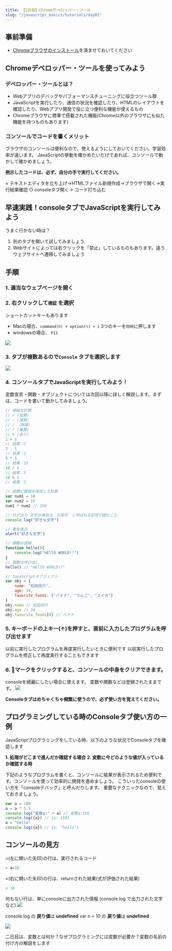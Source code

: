 ```yaml
---
title: 【1日目】Chromeデベロッパー・ツール
slug: "/javascript_basics/tutorials/day01"
---
```


## 事前準備
- [Chromeブラウザのインストール](https://www.google.co.jp/chrome/?brand=CHBD&gclid=Cj0KCQjwmdzzBRC7ARIsANdqRRk9k7pArul6ICEhB5oExKGUFKvHq9_5ifbzMOSPtLQGyh0YaZIYh1AaAq-GEALw_wcB&gclsrc=aw.ds)を済ませておいてください

## Chromeデベロッパー・ツールを使ってみよう

### デベロッパー・ツールとは？

- Webアプリのデバッグやパフォーマンスチューニングに役立つツール群
- JavaScriptを実行したり、通信の状況を確認したり、HTMLのレイアウトを確認したり、Webアプリ開発で役に立つ便利な機能が使えるもの
- Chromeブラウザに標準で搭載された機能(Chrome以外のブラウザにも似た機能を持つものもあります)

### コンソールでコードを書くメリット

ブラウザのコンソールは便利なので、使えるようにしておいてください。学習効率が違います。
JavaScriptの挙動を確かめたいだけであれば、コンソールで動かして確かめましょう。

**例示したコードは、必ず、自分の手で実行してください。**

× テキストエディタを立ち上げ→HTMLファイル新規作成→ブラウザで開く→実行結果確認
○ consoleタブ開く→ コード打ち込む

## 早速実践！consoleタブでJavaScriptを実行してみよう
うまく行かない時は？
1. 別のタブを開いて試してみましょう
2. Webサイトによっては右クリックを「禁止」しているものもあります。違うウェブサイトへ遷移してみましょう

## 手順
### 1. 適当なウェブページを開く
### 2. 右クリックして`検証` を選択

ショートカットキーもあります
- Macの場合、`command(⌘) + option(⌥) + i` 3つのキーを`同時`に押します
- windowsの場合、 `F12`

![](/images/01day_01.png) <!-- img.css-0 height="25%" -->

### 3. タブが複数あるので`Console` タブを選択します
![](/images/01day_02.png)
### 4. コンソールタブでJavaScriptを実行してみよう！
変数宣言・関数・オブジェクトについては次回以降に詳しく解説します。まずは、コードを書いて動かしてみましょう。

```js
// 単純な計算
// + (加算)
// - (減算)
// / （除算）
// * (乗算)
// % (余り)
1 + 1
// 結果：2
3 - 1
// 結果：2
5 * 5
// 結果：25
10 / 2
// 結果：5
10 % 3
// 結果：1
```

```js
// 変数に数値を保存して計算
var num1 = 10
var num2 = 15
num1 * num2 // 150
```

```js
// ログ出力 文字の場合は｀引用符｀と呼ばれる記号で囲むこと
console.log("好きな文字")
```

```js
// 警告表示
alert("好きな文字")
```

```js
// 関数の登録
function hello(){
    console.log("HEllO WORLD!!")
}
// 関数の呼び出し
hello() // "HEllO WORLD!!"
```

```js
// JavaScriptオブジェクト
var obj = {
    name: "松田信介",
    age: 34,
    favorite_foods: ["バナナ", "りんご", "スイカ"]
}
obj.name // 松田信介
obj.age // 34
obj.favorite_foods[0] // バナナ
```

### 5. キーボードの上キー(↑)を押すと、直前に入力したプログラムを呼び出せます
以前に実行したプログラムを再度実行したいときに便利です
以前実行したプログラムを修正して再度実行することもできます

### 6. 🚫マークをクリックすると、コンソールの中身をクリアできます。
consoleを綺麗にしたい場合に使えます。
変数や関数などは登録されたままです。
![](/images/01day_03.png)

**Consoleタブはめちゃくちゃ頻繁に使うので、必ず使い方を覚えてください。**

## プログラミングしている時のConsoleタブ使い方の一例

JavaScriptプログラミングをしている時、以下のような状況でConsoleタブを確認します

**1. 処理がどこまで進んだか確認する場合**
**2. 変数に今どのような値が入っているか確認する時**

下記のようなプログラムを書くと、コンソールに結果が表示されるため便利です。コンソールを使って効率的に開発を進めましょう。
こういったconsoleの使い方を「consoleデバッグ」と呼んだりします。
重要なテクニックなので、覚えておきましょう。

```js
var a = 100
a = a * 1.5
console.log("変数a:" + a) // 変数a:150
console.log({a}) // {a: 150}
a = "hello"
console.log({a}) // {a: "hello"}
```


## コンソールの見方
&gt;(左に開いた矢印)の行は、実行されるコード

```js
> a=10
```

&lt;(右に開いた矢印)の行は、returnされた結果(式が評価された結果)

```js
< 10
```

何もない行は、単にconsoleに出力された情報 (console.log で出力された文字など)
![](/images/01day_04.png)

console.log の **戻り値**は **undefined**
var n = 10 の **戻り値**は **undefined**

![](/images/01day_05.png)


二日目は、変数とは何か？なぜプログラミングには変数が必要か？変数の名前の付け方の解説をします

